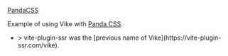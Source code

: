 
<CommunityNote />

<UseBati>[PandaCSS](https://panda-css.com)</UseBati>

Example of using Vike with [Panda CSS](https://panda-css.com).
 - <Example timestamp="2023.08" repo="YannBirba/vps-panda-css" />
   > vite-plugin-ssr was the [previous name of Vike](https://vite-plugin-ssr.com/vike).
